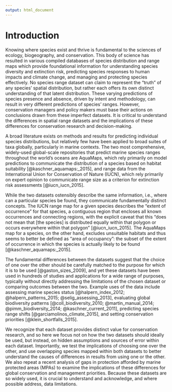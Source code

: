 ```yaml
---
output: html_document
---
```


# Introduction

Knowing where species exist and thrive is fundamental to the sciences of ecology, biogeography, and conservation.  This body of science has resulted in various compiled databases of species distribution and range maps which provide foundational information for understanding species diversity and extinction risk, predicting species responses to human impacts and climate change, and managing and protecting species effectively.  No species range dataset can claim to represent the "truth" of any species' spatial distribution, but rather each offers its own distinct understanding of that latent distribution.  These varying predictions of species presence and absence, driven by intent and methodology, can result in very different predictions of species' ranges.  However, conservation managers and policy makers must base their actions on conclusions drawn from these imperfect datasets.  It is critical to understand the differences in spatial range datasets and the implications of these differences for conservation research and decision-making.

A broad literature exists on methods and results for predicting individual species distributions, but relatively few have been applied to broad suites of taxa globally, particularly in marine contexts.  The two most comprehensive, widely-used global-scale repositories that predict marine species ranges throughout the world's oceans are AquaMaps, which rely primarily on model predictions to communicate the distribution of a species based on habitat suitability [@kaschner_aquamaps:_2015], and range data from the International Union for Conservation of Nature (IUCN), which rely primarily on expert opinion to communicate range size as a criterion for extinction risk assessments [@iucn_iucn_2015]. 

While the two datasets ostensibly describe the same information, i.e., where can a particular species be found, they communicate fundamentally distinct concepts.  The IUCN range map for a given species describes the "extent of occurrence" for that species, a contiguous region that encloses all known occurrences and connecting regions, with the explicit caveat that this "does not mean that [the species] is distributed equally within that polygon or occurs everywhere within that polygon" [@iucn_iucn_2015].  The AquaMaps map for a species, on the other hand, excludes unsuitable habitats and thus seems to better be defined as "area of occupancy": the subset of the extent of occurrence in which the species is actually likely to be found [@kaschner_aquamaps:_2015].  

<!--The distinctions between extent of occurrence and area of occupancy, including methodology, limitations, and intended purpose, are well documented [@rondinini_tradeoffs_2006; @gaston_sizes_2009]. ___include table for more details?___ -->

The fundamental differences between the datasets suggest that the choice of one over the other should be carefully matched to the purpose for which it is to be used [@gaston_sizes_2009], and yet these datasets have been used in hundreds of studies and applications for a wide range of purposes, typically without directly addressing the limitations of the chosen dataset or comparing outcomes between the two.  Example uses of the data include assessing marine species status [@halpern_index_2012; @halpern_patterns_2015; @selig_assessing_2013], evaluating global biodiversity patterns [@coll_biodiversity_2010; @martin_manual_2014; @pimm_biodiversity_2014; @kaschner_current_2011], predicting species range shifts [@garciamolinos_climate_2015], and setting conservation priorities [@klein_shortfalls_2015].

We recognize that each dataset provides distinct value for conservation research, and so here we focus not on how the two datasets should ideally be used, but instead, on hidden assumptions and sources of error within each dataset.  Importantly, we test the implications of choosing one over the other, and use overlapping species mapped within both datasets to better understand the causes of differences in results from using one or the other.  We also repeat a recent analysis of gaps in protection afforded by marine protected areas (MPAs) to examine the implications of these differences for global conservation and management priorities.  Because these datasets are so widely used, it is crucial to understand and acknowledge, and where possible address, data limitations.

